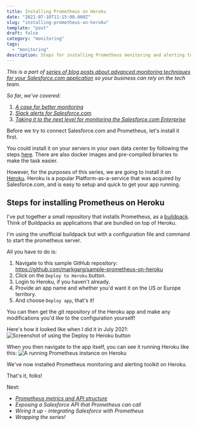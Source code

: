 ```yaml
---
title: Installing Prometheus on Heroku
date: "2021-07-10T11:15:00.000Z"
slug: "installing-prometheus-on-heroku"
template: "post"
draft: false
category: "monitoring"
tags:
  - "monitoring"
description: Steps for installing Prometheus monitoring and alerting toolkit on Heroku
---
```


_This is a part of [series of blog posts about advanced monitoring techniques for your Salesforce.com application](/series-about-monitoring-your-salesforce-enterprise) so your business can rely on the tech team._

_So far, we've covered:_
1. _[A case for better monitoring](/a-case-for-better-monitoring)_
2. _[Slack alerts for Salesforce.com](/slack-alerts-for-salesforce)_
3. _[Taking it to the next level for monitoring the Salesforce.com Enterprise](/next-level-monitoring-for-your-salesforce-enterprise)_


Before we try to connect Salesforce.com and Prometheus, let's install it first. 

You could install it on your servers in your own data center by following the steps [here](https://prometheus.io/download/). There are also docker images and pre-compiled binaries to make the task easier.

However, for the purposes of this series, we are going to install it on [Heroku](https://heroku.com/). Heroku is a popular Platform-as-a-service that was acquired by Salesforce.com, and is easy to setup and quick to get your app running.

## Steps for installing Prometheus on Heroku

I've put together a small repository that installs Prometheus, as a [buildpack](https://devcenter.heroku.com/articles/buildpacks). Think of Buildpacks as applications that are bundled on top of Heroku.

I'm using the unofficial buildpack but with a configuration file and command to start the prometheus server.

All you have to do is:
1. Navigate to this sample GitHub repository: https://github.com/markgarg/sample-prometheus-on-heroku
2. Click on the `Deploy to Heroku` button.
3. Login to Heroku, if you haven't already.
4. Provide an app name and whether you'd want it on the US or Europe territory.
5. And choose `Deploy app`, that's it!

You can then get the git repository of the Heroku app and make any modifications you'd like to the configuration yourself!

Here's how it looked like when I did it in July 2021:
<picture>
  <source type="image/avif"
          srcset="./prometheus-installed-on-heroku.avif" />
  <img alt="Screenshot of using the Deploy to Heroku button"
       src="./prometheus-installed-on-heroku.jpg" />
</picture>

When you then navigate to the app itself, you can see it running Heroku like this:
<picture>
  <source type="image/avif"
          srcset="./running-prometheus-screenshot.avif" />
  <img alt="A running Prometheus instance on Heroku"
       src="./running-prometheus-screenshot.jpg" />
</picture>

We've now installed Prometheus monitoring and alerting toolkit on Heroku. 

That's it, folks!

Next:
- _[Prometheus metrics and API structure](/prometheus-metrics-and-api-structure)_
- _Exposing a Salesforce API that Prometheus can call_
- _Wiring it up - integrating Salesforce with Prometheus_
- _Wrapping the series!_
